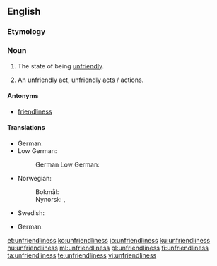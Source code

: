 ==English==

===Etymology===
{{suffix|unfriendly|ness|lang=en}}

===Noun===
{{en-noun|~|es}}

# {{lb|en|uncountable}} The state of being [[unfriendly]].
# {{lb|en|countable}} An unfriendly act, unfriendly acts / actions.

====Antonyms====

* [[friendliness]]

====Translations====
{{trans-top|the quality of being unfriendly}}
* German: {{t|de|Unfreundlichkeit|f}}
* Low German:
*: German Low German: {{t|nds-de|Unfründlichkeit|f}}
* Norwegian:
*: Bokmål: {{t|nb|uvennlighet|m|f}}
*: Nynorsk: {{t|nn|uvenlegheit|f}}, {{t|nn|uvennlegheit|f}}
{{trans-mid}}
* Swedish: {{t|sv|ovänlighet|c}}
{{trans-bottom}}

{{trans-top|an unfriendly act, unfriendly acts / actions}}
* German: {{t|de|Unfreundlichkeiten|f|p}}
{{trans-mid}}
{{trans-bottom}}

[[et:unfriendliness]]
[[ko:unfriendliness]]
[[io:unfriendliness]]
[[ku:unfriendliness]]
[[hu:unfriendliness]]
[[ml:unfriendliness]]
[[pl:unfriendliness]]
[[fi:unfriendliness]]
[[ta:unfriendliness]]
[[te:unfriendliness]]
[[vi:unfriendliness]]